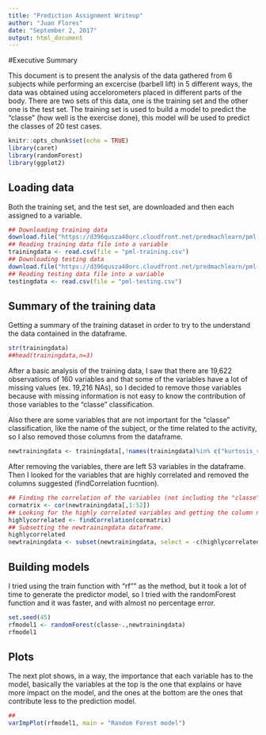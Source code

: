 ```yaml
---
title: "Prediction Assignment Writeup"
author: "Juan Flores"
date: "September 2, 2017"
output: html_document
---
```

#Executive Summary

This document is to present the analysis of the data gathered from 6 subjects while performing an excercise (barbell lift) in 5 different ways, the data was obtained using accelorometers placed in different parts of the body. There are two sets of this data, one is the training set and the other one is the test set. The training set is used to build a model to predict the "classe" (how well is the exercise done), this model will be used to predict the classes of 20 test cases.

```r

knitr::opts_chunk$set(echo = TRUE)
library(caret)
library(randomForest)
library(ggplot2)
```

## Loading data

Both the training set, and the test set, are downloaded and then each assigned to a variable.

```r
## Downloading training data
download.file("https://d396qusza40orc.cloudfront.net/predmachlearn/pml-training.csv", destfile = "pml-training.csv")
## Reading training data file into a variable
trainingdata <- read.csv(file = "pml-training.csv")
## Downloading testing data
download.file("https://d396qusza40orc.cloudfront.net/predmachlearn/pml-testing.csv", destfile = "pml-testing.csv")
## Reading testing data file into a variable
testingdata <- read.csv(file = "pml-testing.csv") 
```

## Summary of the training data

Getting a summary of the training dataset in order to try to the understand the data contained in the dataframe.

```r
str(trainingdata)
##head(trainingdata,n=3)
```

After a basic analysis of the training data, I saw that there are 19,622 observations of 160 variables and that some of the variables have a lot of missing values (ex. 19,216 NAs), so I decided to remove those variables because with missing information is not easy to know the contribution of those variables to the "classe" classification.

Also there are some variables that are not important for the "classe" classification, like the name of the subject, or the time related to the activity, so I also removed those columns from the dataframe. 

```r
newtrainingdata <- trainingdata[,!names(trainingdata)%in% c("kurtosis_roll_belt","kurtosis_picth_belt","kurtosis_yaw_belt","skewness_roll_belt","skewness_roll_belt.1","skewness_yaw_belt","max_yaw_belt","min_yaw_belt","amplitude_yaw_belt","kurtosis_roll_arm","kurtosis_picth_arm","kurtosis_yaw_arm","skewness_roll_arm","skewness_pitch_arm","skewness_yaw_arm","kurtosis_roll_dumbbell","kurtosis_picth_dumbbell","kurtosis_yaw_dumbbell","skewness_roll_dumbbell","skewness_pitch_dumbbell","skewness_yaw_dumbbell","max_yaw_dumbbell","min_yaw_dumbbell","amplitude_yaw_dumbbell","kurtosis_roll_forearm","kurtosis_picth_forearm","kurtosis_yaw_forearm","skewness_roll_forearm","skewness_pitch_forearm","skewness_yaw_forearm","max_yaw_forearm","min_yaw_forearm","amplitude_yaw_forearm","max_roll_belt","max_picth_belt","min_roll_belt","min_pitch_belt","amplitude_roll_belt","amplitude_pitch_belt","var_total_accel_belt","avg_roll_belt","stddev_roll_belt","var_roll_belt","avg_pitch_belt","stddev_pitch_belt","var_pitch_belt","avg_yaw_belt","stddev_yaw_belt","var_yaw_belt","var_accel_arm","avg_roll_arm","stddev_roll_arm","var_roll_arm","avg_pitch_arm","stddev_pitch_arm","var_pitch_arm","avg_yaw_arm","stddev_yaw_arm","var_yaw_arm","max_roll_arm","max_picth_arm","max_yaw_arm","min_roll_arm","min_pitch_arm","min_yaw_arm","amplitude_roll_arm","amplitude_pitch_arm","amplitude_yaw_arm","max_roll_dumbbell","max_picth_dumbbell","min_roll_dumbbell","min_pitch_dumbbell","amplitude_roll_dumbbell","amplitude_pitch_dumbbell","var_accel_dumbbell","avg_roll_dumbbell","stddev_roll_dumbbell","var_roll_dumbbell","avg_pitch_dumbbell","stddev_pitch_dumbbell","var_pitch_dumbbell","avg_yaw_dumbbell","stddev_yaw_dumbbell","var_yaw_dumbbell","max_roll_forearm","max_picth_forearm","min_roll_forearm","min_pitch_forearm","amplitude_roll_forearm","amplitude_pitch_forearm","var_accel_forearm","avg_roll_forearm","stddev_roll_forearm","stddev_roll_forearm","var_roll_forearm","avg_pitch_forearm","stddev_pitch_forearm","var_pitch_forearm","avg_yaw_forearm","stddev_yaw_forearm","var_yaw_forearm","user_name","raw_timestamp_part_1","raw_timestamp_part_2","cvtd_timestamp","new_window","num_window","num_window","X")]
```

After removing the variables, there are left 53 variables in the dataframe. Then I looked for the variables that are highly correlated and removed the columns suggested (findCorrelation fucntion).

```r
## Finding the correlation of the variables (not including the "classe" column).
cormatrix <- cor(newtrainingdata[,1:52])
## Looking for the highly correlated variables and getting the column numbers to remove, suggested by the default values of the findCorrelation function.
highlycorrelated <- findCorrelation(cormatrix)
## Subsetting the newtrainingdata dataframe.
highlycorrelated
newtrainingdata <- subset(newtrainingdata, select = -c(highlycorrelated))
```

## Building models

I tried using the train function with "rf"" as the method, but it took a lot of time to generate the predictor model, so I tried with the randomForest function and it was faster, and with almost no percentage error.

```r
set.seed(45)
rfmodel1 <- randomForest(classe~.,newtrainingdata)
rfmodel1
```

## Plots

The next plot shows, in a way, the importance that each variable has to the model, basically the variables at the top is the one that explains or have more impact on the model, and the ones at the bottom are the ones that contribute less to the prediction model.

```r
##
varImpPlot(rfmodel1, main = "Random Forest model")

```

